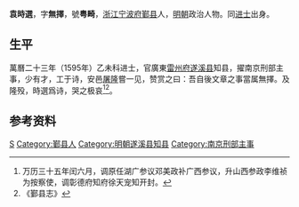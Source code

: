 '''袁時選'''，字'''無擇'''，號'''粤畸'''，[[浙江|浙江]][[宁波府|宁波府]][[鄞县|鄞县]]人，[[明朝|明朝]]政治人物。同[[进士|进士]]出身。

==生平==
萬曆二十三年（1595年）乙未科进士，官廣東[[雷州府|雷州府]][[遂溪县|遂溪县]]知县，擢南京刑部主事，少有才，工于诗，安邑[[屠隆|屠隆]]嘗一见，赞赏之曰：吾自後文章之事當属無擇。及隆殁，時選爲诗，哭之极哀<ref>万历三十五年闰六月，调原任湖广参议邓美政补广西参议，升山西参政李维祯为按察使，调彰德府知府徐天宠知开封。</ref><ref>《鄞县志》</ref>。

==参考资料==
{{reflist}}

{{萬曆二十三年乙未科殿試金榜}}

{{Authority control}}

{{DEFAULTSORT:Yuan袁}}
[[Category:袁姓|S]]
[[Category:鄞县人|Category:鄞县人]]
[[Category:明朝遂溪县知县|Category:明朝遂溪县知县]]
[[Category:南京刑部主事|Category:南京刑部主事]]


{{明朝人物小作品}}